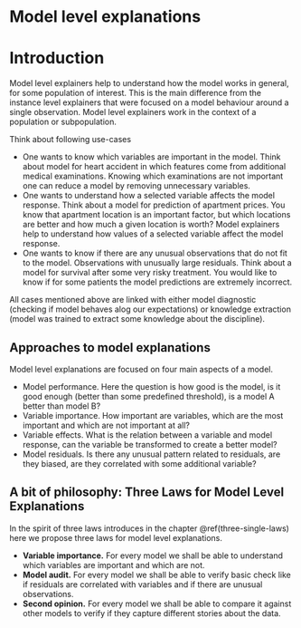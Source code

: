 # Model level explanations {#ModelLevelExplanations}

# Introduction

Model level explainers help to understand how the model works in general, for some population of interest. This is the main difference from the instance level explainers that were focused on a model behaviour around a single observation. Model level explainers work in the context of a population or subpopulation.

Think about following use-cases

* One wants to know which variables are important in the model. Think about model for heart accident in which features come from additional medical examinations. Knowing which examinations are not important one can reduce a model by removing unnecessary variables.
* One wants to understand how a selected variable affects the model response. Think about a model for prediction of apartment prices. You know that apartment location is an important factor, but which locations are better and how much a given location is worth? Model explainers help to understand how values of a selected variable affect the model response.
* One wants to know if there are any unusual observations that do not fit to the model. Observations with unusually large residuals. Think about a model for survival after some very risky treatment. You would like to know if for some patients the model predictions are extremely incorrect.

All cases mentioned above are linked with either model diagnostic (checking if model behaves alog our expectations) or knowledge extraction (model was trained to extract some knowledge about the discipline).

## Approaches to model explanations

Model level explanations are focused on four main aspects of a model. 

* Model performance. Here the question is how good is the model, is it good enough (better than some predefined threshold), is a model A better than model B?
* Variable importance. How important are variables, which are the most important and which are not important at all?
* Variable effects. What is the relation between a variable and model response, can the variable be transformed to create a better model?
* Model residuals. Is there any unusual pattern related to residuals, are they biased, are they correlated with some additional variable?



## A bit of philosophy: Three Laws for Model Level Explanations

In the spirit of three laws introduces in the chapter \@ref(three-single-laws) here we propose three laws for model level explanations.

* **Variable importance.** For every model we shall be able to understand which variables are important and which are not.
* **Model audit.** For every model we shall be able to verify basic check like if residuals are correlated with variables and if there are unusual observations.
* **Second opinion.**  For every model we shall be able to compare it against other models to verify if they capture different stories about the data.



